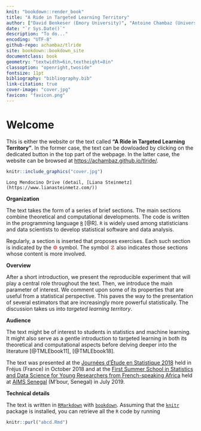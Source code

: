 ```yaml
---
knit: "bookdown::render_book"
title: "A Ride in Targeted Learning Territory"
author: ["David Benkeser (Emory University)", "Antoine Chambaz (Université de Paris)"]
date: "`r Sys.Date()`"
description: "To do..."
encoding: "UTF-8"
github-repo: achambaz/tlride
site: bookdown::bookdown_site
documentclass: book
geometry: "textwidth=6in,textheight=8in"
classoption: "openright,twoside"
fontsize: 11pt
bibliography: "bibliography.bib"
link-citation: true
cover-image: "cover.jpg"
favicon: "favicon.png"
---
```



#  Welcome {-} 

This is either the  website or the text called __"A  Ride in Targeted Learning
Territory"__. In the former case, the text can be dowloaded by clicking on the
dedicated button  in the  top part  of the  webpage. In  the latter  case, the
website              can               be              browsed              at
[https://achambaz.github.io/tlride/](https://achambaz.github.io/tlride/
"TLRIDE"). 


```r
knitr::include_graphics("cover.jpg")
```

```block
Long Mendocino Drive (detail, [Liana Steinmetz](https://www.lianasteinmetz.com/))
```

__Organization__ 

The text  takes the  form of  a series  of brief  sections. The  main sections
combine theoretical and computational developments. The code is written in the
programming  language [`R`](https://www.r-project.org)  [@R].   `R` is  widely
used among statisticians  and data scientists to  develop statistical software
and data analysis.

Regularly, a section  is inserted that proposes exercises.   Each such section
is indicated by the  <span style="color:red">&#9881;</span> \gear symbol.  The
symbol  <span  style="color:red">&#9761;</span> \stixdanger{}  also  indicates
those sections whose content is more involved.

__Overview__

After a short introduction, we present the reproducible experiment that will
play a central role throughout the text. Then, we introduce the main parameter
of interest.  We  comment upon some of  its properties that are  useful from a
statistical perspective.  This paves  the way to  the presentation  of several
estimators that  are increasingly more powerful  statistically. The discussion
takes us into *targeted learning territory*.


__Audience__

The  text  might  be  of  interest  to  students  in  statistics  and  machine
learning. It might also serve as a gentle introduction to targeted learning in
both its theoretical and computational  aspects before delving deeper into the
literature [@TMLEbook11], [@TMLEbook18].

The   text   was  presented   at   the   [Journées  d'Étude   en   Statistique
2018](https://www.sfds.asso.fr/fr/group/activites_et_parrainages/608-journees_detude_en_statistique/)
held in  Fréjus (France) in  October 2018 and at  the [First Summer  School in
Statistics  and  Data  Science  for  Young  Researchers  from  French-speaking
Africa](https://ehermellin.github.io/conf_sfds/index.html)   held   at   [AIMS
Senegal](https://aims-senegal.org/) (M'bour, Senegal) in July 2019.

__Technical details__

The   text   is    written   in   [`RMarkdown`](https://rmarkdown.rstudio.com)
with         [`bookdown`](https://bookdown.org).         Assuming         that
the  [`knitr`](https://yihui.name/knitr/)   package  is  installed,   you  can
retrieve all the `R` code by running

```r
knitr::purl("abcd.Rmd")
```

<!--It is automatically rebuilt from
[source](https://github.com/achambaz/tlride)                                by
[travis](http://travis-ci.org/).-->

